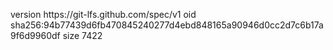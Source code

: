 version https://git-lfs.github.com/spec/v1
oid sha256:94b77439d6fb470845240277d4ebd848165a90946d0cc2d7c6b17a9f6d9960df
size 7422
